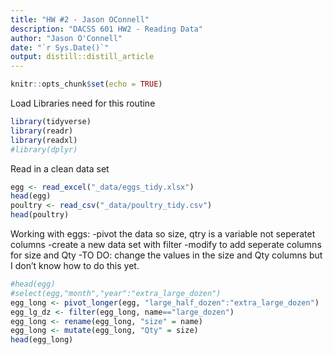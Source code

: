 ```yaml
---
title: "HW #2 - Jason OConnell"
description: "DACSS 601 HW2 - Reading Data"
author: "Jason O'Connell"
date: "`r Sys.Date()`"
output: distill::distill_article
---
```


```r
knitr::opts_chunk$set(echo = TRUE)
```

Load Libraries need for this routine

```r
library(tidyverse)
library(readr)
library(readxl)
#library(dplyr)
```

Read in a clean data set

```r
egg <- read_excel("_data/eggs_tidy.xlsx")
head(egg)
poultry <- read_csv("_data/poultry_tidy.csv")
head(poultry)
```

Working with eggs:
  -pivot the data so size, qtry is a variable not seperatet columns
  -create a new data set with filter
  -modify to add seperate columns for size and Qty
  -TO DO: change the values in the size and Qty columns but I don't know how to do this yet.
  
```r
#head(egg)
#select(egg,"month","year":"extra_large_dozen")
egg_long <- pivot_longer(egg, "large_half_dozen":"extra_large_dozen")
egg_lg_dz <- filter(egg_long, name=="large_dozen")
egg_long <- rename(egg_long, "size" = name)
egg_long <- mutate(egg_long, "Qty" = size)  
head(egg_long)
```

